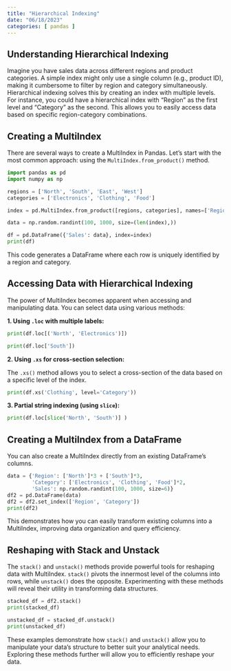 ```yaml
---
title: "Hierarchical Indexing"
date: "06/18/2023"
categories: [ pandas ]
---
```


## Understanding Hierarchical Indexing

Imagine you have sales data across different regions and product categories.  A simple index might only use a single column (e.g., product ID), making it cumbersome to filter by region and category simultaneously. Hierarchical indexing solves this by creating an index with multiple levels.  For instance, you could have a hierarchical index with "Region" as the first level and "Category" as the second. This allows you to easily access data based on specific region-category combinations.

## Creating a MultiIndex

There are several ways to create a MultiIndex in Pandas. Let's start with the most common approach: using the `MultiIndex.from_product()` method.

```python
import pandas as pd
import numpy as np

regions = ['North', 'South', 'East', 'West']
categories = ['Electronics', 'Clothing', 'Food']

index = pd.MultiIndex.from_product([regions, categories], names=['Region', 'Category'])

data = np.random.randint(100, 1000, size=(len(index),))

df = pd.DataFrame({'Sales': data}, index=index)
print(df)
```

This code generates a DataFrame where each row is uniquely identified by a region and category.


## Accessing Data with Hierarchical Indexing

The power of MultiIndex becomes apparent when accessing and manipulating data.  You can select data using various methods:

**1. Using `.loc` with multiple labels:**

```python
print(df.loc[('North', 'Electronics')])

print(df.loc['South'])
```

**2. Using `.xs` for cross-section selection:**

The `.xs()` method allows you to select a cross-section of the data based on a specific level of the index.

```python
print(df.xs('Clothing', level='Category'))
```

**3. Partial string indexing (using `slice`):**

```python
print(df.loc[slice('North', 'South')] )
```


##  Creating a MultiIndex from a DataFrame

You can also create a MultiIndex directly from an existing DataFrame's columns.


```python
data = {'Region': ['North']*3 + ['South']*3,
        'Category': ['Electronics', 'Clothing', 'Food']*2,
        'Sales': np.random.randint(100, 1000, size=6)}
df2 = pd.DataFrame(data)
df2 = df2.set_index(['Region', 'Category'])
print(df2)
```

This demonstrates how you can easily transform existing columns into a MultiIndex, improving data organization and query efficiency.


##  Reshaping with Stack and Unstack

The `stack()` and `unstack()` methods provide powerful tools for reshaping data with MultiIndex.  `stack()` pivots the innermost level of the columns into rows, while `unstack()` does the opposite.  Experimenting with these methods will reveal their utility in transforming data structures.


```python
stacked_df = df2.stack()
print(stacked_df)

unstacked_df = stacked_df.unstack()
print(unstacked_df)

```

These examples demonstrate how `stack()` and `unstack()` allow you to manipulate your data's structure to better suit your analytical needs.  Exploring these methods further will allow you to efficiently reshape your data.

